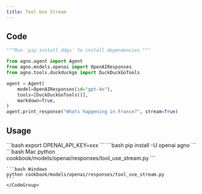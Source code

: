 ```yaml
---
title: Tool Use Stream
---
```


## Code

```python cookbook/models/openai/responses/tool_use_stream.py
"""Run `pip install ddgs` to install dependencies."""

from agno.agent import Agent
from agno.models.openai import OpenAIResponses
from agno.tools.duckduckgo import DuckDuckGoTools

agent = Agent(
    model=OpenAIResponses(id="gpt-4o"),
    tools=[DuckDuckGoTools()],
    markdown=True,
)
agent.print_response("Whats happening in France?", stream=True)

```

## Usage

<Steps>
  <Snippet file="create-venv-step.mdx" />

  <Step title="Set your API key">
    ```bash
    export OPENAI_API_KEY=xxx
    ```
  </Step>

  <Step title="Install libraries">
    ```bash
    pip install -U openai agno
    ```
  </Step>

  <Step title="Run Agent">
    <CodeGroup>
    ```bash Mac
    python cookbook/models/openai/responses/tool_use_stream.py
    ```

    ```bash Windows
    python cookbook/models/openai/responses/tool_use_stream.py
    ```
    </CodeGroup>
  </Step>
</Steps>
